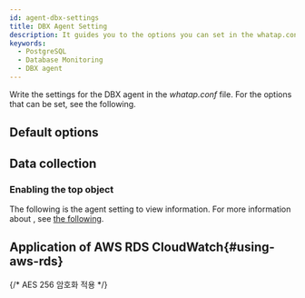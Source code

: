 ```yaml
---
id: agent-dbx-settings
title: DBX Agent Setting
description: It guides you to the options you can set in the whatap.conf file.
keywords:
  - PostgreSQL
  - Database Monitoring
  - DBX agent
---
```



Write the settings for the DBX agent in the *whatap.conf* file. For the options that can be set, see the following.

## Default options


<Dbagentdbxbasicoption />

## Data collection


<Dbagentsettingdatacollection />

### Enabling the top object

The following is the agent setting to view <Cmdname sid="dbObjectInfo" /> information. For more information about <Cmdname sid="dbObjectInfo" />, see [the following](analysis-top-object).


<Dbpgtopobjectagentsetting />

## Application of AWS RDS CloudWatch{#using-aws-rds}

<AWSRDSdesc name='db_postgresql_counter' />


<Dbagentaws />

{/* AES 256 암호화 적용 */}

<Dbaes256encrypt />


<Dbsettingagentnamedetails level={2} agentType="DBX" />
